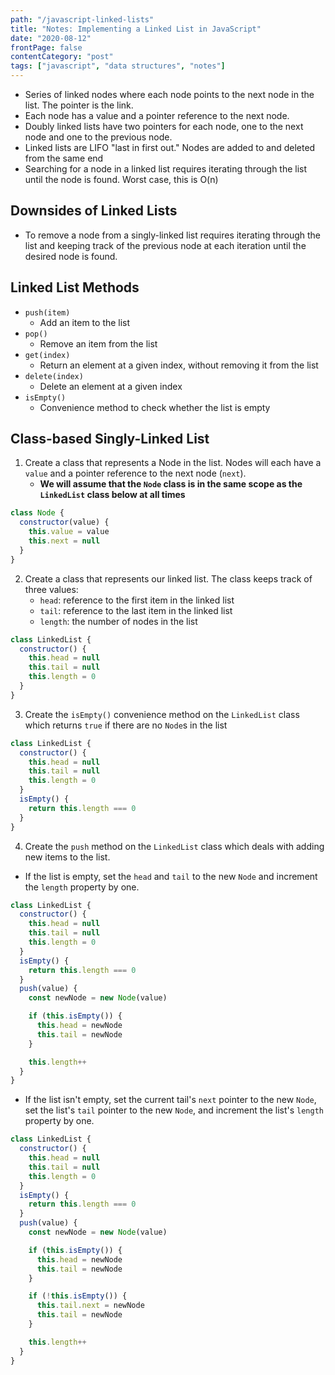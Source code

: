 ```yaml
---
path: "/javascript-linked-lists"
title: "Notes: Implementing a Linked List in JavaScript"
date: "2020-08-12"
frontPage: false
contentCategory: "post"
tags: ["javascript", "data structures", "notes"]
---
```


- Series of linked nodes where each node points to the next node in the list. The pointer is the link.
- Each node has a value and a pointer reference to the next node.
- Doubly linked lists have two pointers for each node, one to the next node and one to the previous node.
- Linked lists are LIFO "last in first out." Nodes are added to and deleted from the same end
- Searching for a node in a linked list requires iterating through the list until the node is found. Worst case, this is O(n)

## Downsides of Linked Lists

- To remove a node from a singly-linked list requires iterating through the list and keeping track of the previous node at each iteration until the desired node is found.

## Linked List Methods

- `push(item)`
  - Add an item to the list
- `pop()`
  - Remove an item from the list
- `get(index)`
  - Return an element at a given index, without removing it from the list
- `delete(index)`
  - Delete an element at a given index
- `isEmpty()`
  - Convenience method to check whether the list is empty

## Class-based Singly-Linked List

1. Create a class that represents a Node in the list. Nodes will each have a `value` and a pointer reference to the next node (`next`).
   - **We will assume that the `Node` class is in the same scope as the `LinkedList` class below at all times**

```js
class Node {
  constructor(value) {
    this.value = value
    this.next = null
  }
}
```

2. Create a class that represents our linked list. The class keeps track of three values:
   - `head`: reference to the first item in the linked list
   - `tail`: reference to the last item in the linked list
   - `length`: the number of nodes in the list

```js
class LinkedList {
  constructor() {
    this.head = null
    this.tail = null
    this.length = 0
  }
}
```

3. Create the `isEmpty()` convenience method on the `LinkedList` class which returns `true` if there are no `Node`s in the list

```js
class LinkedList {
  constructor() {
    this.head = null
    this.tail = null
    this.length = 0
  }
  isEmpty() {
    return this.length === 0
  }
}
```

4. Create the `push` method on the `LinkedList` class which deals with adding new items to the list.

- If the list is empty, set the `head` and `tail` to the new `Node` and increment the `length` property by one.

```js
class LinkedList {
  constructor() {
    this.head = null
    this.tail = null
    this.length = 0
  }
  isEmpty() {
    return this.length === 0
  }
  push(value) {
    const newNode = new Node(value)

    if (this.isEmpty()) {
      this.head = newNode
      this.tail = newNode
    }

    this.length++
  }
}
```

- If the list isn't empty, set the current tail's `next` pointer to the new `Node`, set the list's `tail` pointer to the new `Node`, and increment the list's `length` property by one.

```js
class LinkedList {
  constructor() {
    this.head = null
    this.tail = null
    this.length = 0
  }
  isEmpty() {
    return this.length === 0
  }
  push(value) {
    const newNode = new Node(value)

    if (this.isEmpty()) {
      this.head = newNode
      this.tail = newNode
    }

    if (!this.isEmpty()) {
      this.tail.next = newNode
      this.tail = newNode
    }

    this.length++
  }
}
```
